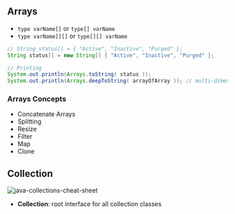 ## Arrays

- `type varName[]` or `type[] varName`
- `type varName[][]` or `type[][] varName`

```java
// String status[] = { "Active", "Inactive", "Purged" };
String status[] = new String[] { "Active", "Inactive", "Purged" };

// Printing
System.out.println(Arrays.toString( status ));
System.out.println(Arrays.deepToString( arrayOfArray )); // multi-dimentional
```

### Arrays Concepts

- Concatenate Arrays
- Splitting
- Resize
- Filter
- Map
- Clone

## Collection

![java-collections-cheat-sheet](https://github.com/sunflynf/web-notes/assets/75079929/6f945578-cb29-452d-b22e-1bbac827898e)

- **Collection**: root interface for all collection classes
